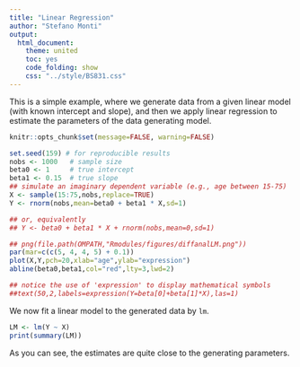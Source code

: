 ```yaml
---
title: "Linear Regression"
author: "Stefano Monti"
output:
  html_document:
    theme: united
    toc: yes
    code_folding: show
    css: "../style/BS831.css" 
---
```


This is a simple example, where we generate data from a given linear model (with known intercept and slope), and then we apply linear regression to estimate the parameters of the data generating model.

```r
knitr::opts_chunk$set(message=FALSE, warning=FALSE)
```

```r
set.seed(159) # for reproducible results 
nobs <- 1000   # sample size
beta0 <- 1     # true intercept
beta1 <- 0.15  # true slope
## simulate an imaginary dependent variable (e.g., age between 15-75)
X <- sample(15:75,nobs,replace=TRUE)
Y <- rnorm(nobs,mean=beta0 + beta1 * X,sd=1)

## or, equivalently
## Y <- beta0 + beta1 * X + rnorm(nobs,mean=0,sd=1)
```

```r
## png(file.path(OMPATH,"Rmodules/figures/diffanalLM.png"))
par(mar=c(c(5, 4, 4, 5) + 0.1))
plot(X,Y,pch=20,xlab="age",ylab="expression")
abline(beta0,beta1,col="red",lty=3,lwd=2)

## notice the use of 'expression' to display mathematical symbols
##text(50,2,labels=expression(Y=beta[0]+beta[1]*X),las=1)
```

We now fit a linear model to the generated data by `lm`.

```r
LM <- lm(Y ~ X)
print(summary(LM))
```

As you can see, the estimates are quite close to the generating parameters.
